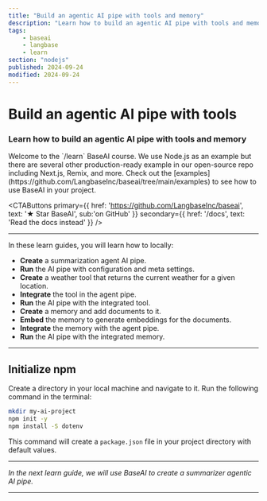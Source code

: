 ```yaml
---
title: "Build an agentic AI pipe with tools and memory"
description: "Learn how to build an agentic AI pipe with tools and memory."
tags:
    - baseai
    - langbase
    - learn
section: "nodejs"
published: 2024-09-24
modified: 2024-09-24
---
```


# Build an agentic AI pipe with tools

### Learn how to build an agentic AI pipe with tools and memory


<Note sub="/learn">
Welcome to the `/learn` BaseAI course. We use Node.js as an example but there are several other production-ready example in our open-source repo including Next.js, Remix, and more. Check out the [examples](https://github.com/LangbaseInc/baseai/tree/main/examples) to see how to use BaseAI in your project.
</Note>

<CTAButtons
    primary={{ href: 'https://github.com/LangbaseInc/baseai', text: '★ Star BaseAI', sub:'on GitHub' }}
    secondary={{ href: '/docs', text: 'Read the docs instead' }}
/>


---

In these learn guides, you will learn how to locally:

-  **Create** a summarization agent AI pipe.
-  **Run** the AI pipe with configuration and meta settings.
-  **Create** a weather tool that returns the current weather for a given location.
-  **Integrate** the tool in the agent pipe.
-  **Run** the AI pipe with the integrated tool.
-  **Create** a memory and add documents to it.
-  **Embed** the memory to generate embeddings for the documents.
-  **Integrate** the memory with the agent pipe.
-  **Run** the AI pipe with the integrated memory.

---

## Initialize npm

Create a directory in your local machine and navigate to it. Run the following command in the terminal:

```bash
mkdir my-ai-project
npm init -y
npm install -S dotenv
```

This command will create a `package.json` file in your project directory with default values.

---

_In the next learn guide, we will use BaseAI to create a summarizer agentic AI pipe._

---
